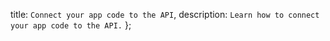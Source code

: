   title: `Connect your app code to the API`,
  description: `Learn how to connect your app code to the API.`
};
